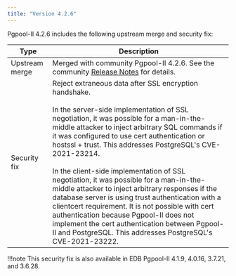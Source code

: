 ```yaml
---
title: "Version 4.2.6"
---
```



Pgpool-II 4.2.6 includes the following upstream merge and security fix:

| Type           | Description                                                                                                                                                                                                                                                                                                                                                                                                                                                                                                                                                                                                                                                                                                                                            |
| -------------- | ------------------------------------------------------------------------------------------------------------------------------------------------------------------------------------------------------------------------------------------------------------------------------------------------------------------------------------------------------------------------------------------------------------------------------------------------------------------------------------------------------------------------------------------------------------------------------------------------------------------------------------------------------------------------------------------------------------------------------------------------------ |
| Upstream merge | Merged with community Pgpool-II 4.2.6. See the community [Release Notes](https://www.pgpool.net/docs/42/en/html/release-4-2-6.html#bug-fixes) for details.                                                                                                                                                                                                                                                                                                                                                                                                                                                                                                                                                                                             |
| Security fix   | Reject extraneous data after SSL encryption handshake.<br /><br />In the server-side implementation of SSL negotiation, it was possible for a man-in-the-middle attacker to inject arbitrary SQL commands if it was configured to use cert authentication or hostssl + trust. This addresses PostgreSQL's CVE-2021-23214.<br /> <br /> In the client-side implementation of SSL negotiation, it was possible for a man-in-the-middle attacker to inject arbitrary responses if the database server is using trust authentication with a clientcert requirement. It is not possible with cert authentication because Pgpool-II does not implement the cert authentication between Pgpool-II and PostgreSQL. This addresses PostgreSQL's CVE-2021-23222. |

!!!note
This security fix is also available in EDB Pgpool-II 4.1.9, 4.0.16, 3.7.21, and 3.6.28.
